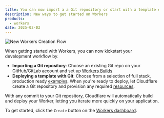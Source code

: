 ```yaml
---
title: You can now import a a Git repository or start with a template on Workers
description: New ways to get started on Workers 
products:
  - workers
date: 2025-02-03
---
```


![New Workers Creation Flow](~/assets/images/workers/new-workers-creation-flow.png)

When getting started with Workers, you can now kickstart your development workflow by: 
* **Importing a Git repository**: Choose an existing Git repo on your GitHub/GitLab account and set up [Workers Builds](https://developers.cloudflare.com/workers/ci-cd/builds/configuration/) 
* **Deploying a template with Git**: Choose from a selection of full stack, production ready [examples](https://github.com/cloudflare/templates). When you're ready to deploy, let Cloudflare create a Git repository and provision any required [resources](https://developers.cloudflare.com/workers/runtime-apis/bindings/). 

With any commit to your Git repository, Cloudflare will automatically build and deploy your Worker, letting you iterate more quickly on your application.

To get started, click the `Create` button on the [Workers dashboard](https://dash.cloudflare.com/?to=/:account/workers-and-pages/create). 
